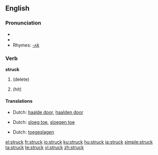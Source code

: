 ==English==

{{rank|wrong|afraid|merely|648|struck|man's|write|caught}}

===Pronunciation===
* {{IPA|/'stɻʌk/}}
* {{audio|en-us-struck.ogg|Audio (US)}}
* Rhymes: [[Rhymes:English:-ʌk|-ʌk]]

===Verb===
'''struck'''

# {{past of|[[strike]]}} (delete)
# {{past of|strike}} (hit)

====Translations====
{{trans-top|delete}}
* Dutch: [[haalde door]], [[haalden door]]
{{trans-mid}}
{{trans-bottom}}
{{trans-top|hit - past tense}}
* Dutch: [[sloeg toe]], [[sloegen toe]]
{{trans-mid}}
{{trans-bottom}}
{{trans-top|hit - past participle}}
* Dutch: [[toegeslagen]]
{{trans-mid}}
{{trans-bottom}}

[[el:struck]]
[[fr:struck]]
[[io:struck]]
[[ku:struck]]
[[hu:struck]]
[[ja:struck]]
[[simple:struck]]
[[ta:struck]]
[[te:struck]]
[[vi:struck]]
[[zh:struck]]